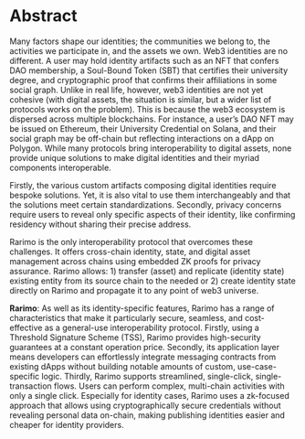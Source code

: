 ---
---

# Abstract

Many factors shape our identities; the communities we belong to, the activities we participate in, and the assets we
own. Web3 identities are no different. A user may hold identity artifacts such as an NFT that confers DAO membership, a
Soul-Bound Token (SBT) that certifies their university degree, and cryptographic proof that confirms their affiliations
in some social graph. Unlike in real life, however, web3 identities are not yet cohesive (with digital assets, the
situation is similar, but a wider list of protocols works on the problem). This is because the web3 ecosystem is
dispersed across multiple blockchains. For instance, a user’s DAO NFT may be issued on Ethereum, their University
Credential on Solana, and their social graph may be off-chain but reflecting interactions on a dApp on Polygon. While
many protocols bring interoperability to digital assets, none provide unique solutions to make digital identities and
their myriad components interoperable.

Firstly, the various custom artifacts composing digital identities require bespoke solutions. Yet, it is also vital to
use them interchangeably and that the solutions meet certain standardizations. Secondly, privacy concerns require users
to reveal only specific aspects of their identity, like confirming residency without sharing their precise address.

Rarimo is the only interoperability protocol that overcomes these challenges. It offers cross-chain identity, state, and
digital asset management across chains using embedded ZK proofs for privacy assurance. Rarimo allows: 1) transfer
(asset) and replicate (identity state) existing entity from its source chain to the needed or 2) create identity state
directly on Rarimo and propagate it to any point of web3 universe.

**Rarimo**: As well as its identity-specific features, Rarimo has a range of characteristics that make it particularly
secure, seamless, and cost-effective as a general-use interoperability protocol. Firstly, using a Threshold Signature
Scheme (TSS), Rarimo provides high-security guarantees at a constant operation price. Secondly, its application layer
means developers can effortlessly integrate messaging contracts from existing dApps without building notable amounts of
custom, use-case-specific logic. Thirdly, Rarimo supports streamlined, single-click, single-transaction flows. Users can
perform complex, multi-chain activities with only a single click. Especially for identity cases, Rarimo uses a
zk-focused approach that allows using cryptographically secure credentials without revealing personal data on-chain,
making publishing identities easier and cheaper for identity providers.